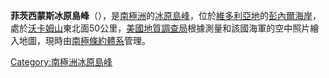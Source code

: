 {{coord|72|8|S|161|42|E|source:GNIS|display=title}}

'''菲茨西蒙斯冰原島峰'''（{{lang-en|Fitzsimmons Nunataks}}），是[[南極洲|南極洲]]的[[冰原島峰|冰原島峰]]，位於[[維多利亞地|維多利亞地]]的[[彭內爾海岸|彭內爾海岸]]，處於[[沃卡姆山|沃卡姆山]]東北面50公里，[[美國地質調查局|美國地質調查局]]根據測量和該國海軍的空中照片繪入地圖，現時由[[南極條約體系|南極條約體系]]管理。

{{Antarctica-geo-stub}}
[[Category:南極洲冰原島峰|Category:南極洲冰原島峰]]
